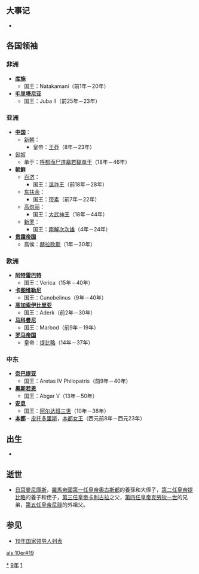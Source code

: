 {{yearTOC|19|新'''[[始建国天凤|始建国天凤]]上戊六年'''}}

== 大事记 ==
*
== 各国领袖 ==
=== 非洲 ===
*'''[[库施|库施]]'''
**国王：Natakamani（前1年－20年）
*'''[[毛里塔尼亚|毛里塔尼亚]]'''
**国王：Juba II（前25年－23年）

=== 亚洲 ===
*'''[[中国|中国]]'''：
**[[新朝|新朝]]：
***皇帝：[[王莽|王莽]]（8年－23年）
*[[匈奴|匈奴]]
**单于：[[呼都而尸道皋若鞮单于|呼都而尸道皋若鞮单于]]（18年－46年）
*'''[[古朝鮮|朝鲜]]'''
**[[百济|百济]]：
***国王：[[温祚王|温祚王]]（前18年－28年）
**[[东扶余|东扶余]]：
***国王：[[带素|带素]]（前7年－22年）
**[[高句丽|高句丽]]：
***国王：[[大武神王|大武神王]]（18年－44年）
**[[新罗|新罗]]：
***国王：[[南解次次雄|南解次次雄]]（4年－24年）
*'''[[贵霜帝国|贵霜帝国]]'''
**翕侯：[[赫拉欧斯|赫拉欧斯]]（1年－30年）

=== 欧洲 ===
*'''[[阿特雷巴特|阿特雷巴特]]'''
**国王：Verica（15年－40年）
*'''[[卡图维勒尼|卡图维勒尼]]'''
**国王：Cunobelinus（9年－40年）
*'''[[高加索伊比里亚|高加索伊比里亚]]'''
**国王：Aderk（前2年－30年）
*'''[[马科曼尼|马科曼尼]]'''
**国王：Marbod（前9年－19年）
*'''[[罗马帝国|罗马帝国]]'''
**皇帝：[[提比略|提比略]]（14年－37年）

=== 中东 ===
*'''[[奈巴提亚|奈巴提亚]]'''
**国王：Aretas IV Philopatris（前9年－40年）
*'''[[奥斯若恩|奥斯若恩]]'''
**国王：Abgar V（13年－50年）
*'''[[安息_(国家)|安息]]''' 
**国王：[[阿尔达班三世|阿尔达班三世]]（10年－38年）
*'''[[本都|本都]]''' - [[皮托多里斯|皮托多里斯]]，[[本都统治者列表|本都女王]]（西元前8年－西元23年）

== 出生 ==
*
== 逝世 ==
*[[日耳曼尼庫斯|日耳曼尼庫斯]]，[[羅馬帝國|羅馬帝國]][[羅馬皇帝|第一任皇帝]][[奧古斯都|奧古斯都]]的養孫和大侄子，[[羅馬皇帝|第二任皇帝]][[提比略|提比略]]的養子和侄子，[[羅馬皇帝|第三任皇帝]][[卡利古拉|卡利古拉]]之父，[[羅馬皇帝|第四任皇帝]][[克勞狄一世|克勞狄一世]]的兄弟，[[羅馬皇帝|第五任皇帝]][[尼祿|尼祿]]的外祖父。

== 参见 ==
{{Wikisource year mention}}
* [[19年国家领导人列表|19年国家领导人列表]]

[[Category:19年|*]]
[[Category:10年代|9年]]
[[Category:1世纪各年|1]]

[[als:10er#19|als:10er#19]]